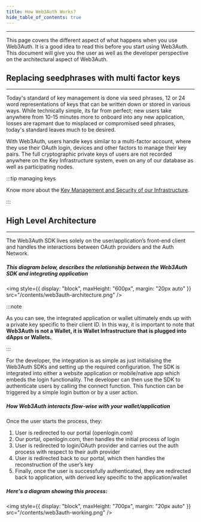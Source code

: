 ```yaml
---
title: How Web3Auth Works?
hide_table_of_contents: true
---
```


---

This page covers the different aspect of what happens when you use Web3Auth. It is a good idea to read this before you start using Web3Auth. This
document will give you the user as well as the developer perspective on the architectural aspect of Web3Auth.

## Replacing seedphrases with multi factor keys

---

Today's standard of key management is done via seed phrases, 12 or 24 word representations of keys that can be written down or stored in various ways.
While technically simple, its far from perfect; new users take anywhere from 10-15 minutes more to onboard into any new application, losses are
rapmant due to misplaced or compromised seed phrases, today's standard leaves much to be desired.

With Web3Auth, users handle keys similar to a multi-factor account, where they use their OAuth login, devices and other factors to manage their key
pairs. The full cryptographic private keys of users are not recorded anywhere on the Key Infrastructure system, even on any of our database as well as
participating nodes.

:::tip managing keys

Know more about the [Key Management and Security of our Infrastructure](./key-management).

:::

## High Level Architecture

---

The Web3Auth SDK lives solely on the user/application’s front-end client and handles the interactions between OAuth providers and the Auth Network.

##### This diagram below, describes the relationship between the Web3Auth SDK and integrating application

<img style={{ display: "block", maxHeight: "600px", margin: "20px auto" }} src="/contents/web3auth-architecture.png" />

:::note

As you can see, the integrated application or wallet ultimately ends up with a private key specific to their client ID. In this way, it is important
to note that **Web3Auth is not a Wallet, it is Wallet Infrastructure that is plugged into dApps or Wallets.**

:::

For the developer, the integration is as simple as just initialising the Web3Auth SDKs and setting up the required configuration. The SDK is
integrated into either a website application or mobile/native app which embeds the login functionality. The developer can then use the SDK to
authenticate users by calling the connect function. This function can be triggered by a simple login button or by a user action.

##### How Web3Auth interacts flow-wise with your wallet/application

Once the user starts the process, they:

1. User is redirected to our portal (openlogin.com)
2. Our portal, openlogin.com, then handles the initial process of login
3. User is redirected to login/OAuth provider and carries out the auth process with respect to their auth provider
4. User is redirected back to our portal, which then handles the reconstruction of the user’s key
5. Finally, once the user is successfully authenticated, they are redirected back to application, with derived key specific to the application/wallet

##### Here's a diagram showing this process:

<img style={{ display: "block", maxHeight: "700px", margin: "20px auto" }} src="/contents/web3auth-working.png" />

<!-- ##### This diagram below can help you understand how the keyshares are splitted and stored within different devices and the Auth Network: -->
